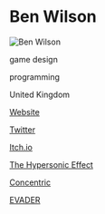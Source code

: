 # Ben Wilson

![Ben Wilson](https://img.itch.zone/aW1hZ2UvMTAxMTUyLzQ3NzQzNS5qcGc=/794x1000/4zSa8Y.jpg)

<Skills>

game design

programming

</Skills>

<Location>

United Kingdom

</Location>

<Personal>

[Website](http://www.zerofifty.one)

[Twitter](https://twitter.com/zerofiftyone_)

[Itch.io](https://zerofiftyone.itch.io)

</Personal>



<Games>

[The Hypersonic Effect](https://zerofiftyone.itch.io/hypersonic)

[Concentric](https://zerofiftyone.itch.io/concentric)

[EVADER](https://zerofiftyone.itch.io/evader)

</Games>
